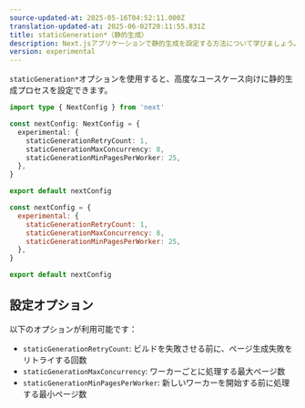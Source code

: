 ```yaml
---
source-updated-at: 2025-05-16T04:52:11.000Z
translation-updated-at: 2025-06-02T20:11:55.831Z
title: staticGeneration*（静的生成）
description: Next.jsアプリケーションで静的生成を設定する方法について学びましょう。
version: experimental
---
```


`staticGeneration*`オプションを使用すると、高度なユースケース向けに静的生成プロセスを設定できます。

```ts filename="next.config.ts" switcher
import type { NextConfig } from 'next'

const nextConfig: NextConfig = {
  experimental: {
    staticGenerationRetryCount: 1,
    staticGenerationMaxConcurrency: 8,
    staticGenerationMinPagesPerWorker: 25,
  },
}

export default nextConfig
```

```js filename="next.config.js" switcher
const nextConfig = {
  experimental: {
    staticGenerationRetryCount: 1,
    staticGenerationMaxConcurrency: 8,
    staticGenerationMinPagesPerWorker: 25,
  },
}

export default nextConfig
```

## 設定オプション

以下のオプションが利用可能です：

- `staticGenerationRetryCount`: ビルドを失敗させる前に、ページ生成失敗をリトライする回数
- `staticGenerationMaxConcurrency`: ワーカーごとに処理する最大ページ数
- `staticGenerationMinPagesPerWorker`: 新しいワーカーを開始する前に処理する最小ページ数